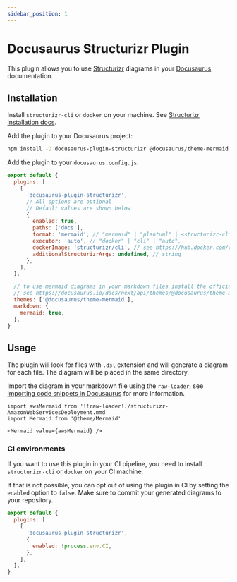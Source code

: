```yaml
---
sidebar_position: 1
---
```


# Docusaurus Structurizr Plugin

This plugin allows you to use [Structurizr](https://structurizr.com/) diagrams in your
[Docusaurus](https://docusaurus.io/) documentation.

## Installation

Install `structurizr-cli` or `docker` on your machine. See
[Structurizr installation docs](https://docs.structurizr.com/cli/installation).

Add the plugin to your Docusaurus project:

```bash
npm install -D docusaurus-plugin-structurizr @docusaurus/theme-mermaid
```

Add the plugin to your `docusaurus.config.js`:

```js title="docusaurus.config.js"
export default {
  plugins: [
    [
      'docusaurus-plugin-structurizr',
      // All options are optional
      // Default values are shown below
      {
        enabled: true,
        paths: ['docs'],
        format: 'mermaid', // "mermaid" | "plantuml" | <structurizr-cli format: https://docs.structurizr.com/cli/export>
        executor: 'auto', // "docker" | "cli" | "auto",
        dockerImage: 'structurizr/cli', // see https://hub.docker.com/r/structurizr/cli
        additionalStructurizrArgs: undefined, // string
      },
    ],
  ],

  // to use mermaid diagrams in your markdown files install the official mermaid theme
  // see https://docusaurus.io/docs/next/api/themes/@docusaurus/theme-mermaid
  themes: ['@docusaurus/theme-mermaid'],
  markdown: {
    mermaid: true,
  },
}
```

## Usage

The plugin will look for files with `.dsl` extension and will generate a diagram for each file. The
diagram will be placed in the same directory.

Import the diagram in your markdown file using the `raw-loader`, see
[importing code snippets in Docusaurus](https://docusaurus.io/docs/markdown-features/react#importing-code-snippets)
for more information.

```mdx
import awsMermaid from '!!raw-loader!./structurizr-AmazonWebServicesDeployment.mmd'
import Mermaid from '@theme/Mermaid'

<Mermaid value={awsMermaid} />
```

### CI environments

If you want to use this plugin in your CI pipeline, you need to install `structurizr-cli` or
`docker` on your CI machine.

If that is not possible, you can opt out of using the plugin in CI by setting the `enabled` option
to `false`. Make sure to commit your generated diagrams to your repository.

```js title="docusaurus.config.js"
export default {
  plugins: [
    [
      'docusaurus-plugin-structurizr',
      {
        enabled: !process.env.CI,
      },
    ],
  ],
}
```
